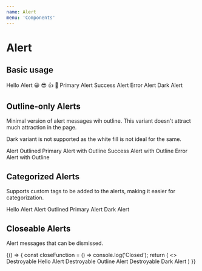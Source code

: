 ```yaml
---
name: Alert
menu: 'Components'
---
```



# Alert

<Props of={Alert} />

## Basic usage

<Playground>
  <Alert>Hello Alert</Alert>
  <Alert>
    <span role="img" aria-label="so cool">
      😀 😎 👍 💯
    </span>
  </Alert>
  <Alert primary>Primary Alert</Alert>
  <Alert success>Success Alert</Alert>
  <Alert error>Error Alert</Alert>
  <Alert dark>Dark Alert</Alert>
</Playground>

## Outline-only Alerts

Minimal version of alert messages wih outline. This variant doesn't attract much attraction in the page.

Dark variant is not supported as the white fill is not ideal for the same.

<Playground>
  <Alert outline>Alert Outlined</Alert>
  <Alert primary outline>Primary Alert with Outline</Alert>
  <Alert success outline>Success Alert with Outline</Alert>
  <Alert error outline>Error Alert with Outline</Alert>
</Playground>

## Categorized Alerts

Supports custom tags to be added to the alerts, making it easier for categorization.

<Playground>
  <Alert tag="New">Hello Alert</Alert>
  <Alert outline tag="Missed">Alert Outlined</Alert>
  <Alert primary tag="Success">Primary Alert</Alert>
  <Alert dark tag="Latest">Dark Alert</Alert>
</Playground>

## Closeable Alerts

Alert messages that can be dismissed.

<Playground>
  {() => {
    const closeFunction = () => console.log('Closed');
    return (
      <>
        <Alert tag="New" onClose={closeFunction}>Destroyable Hello Alert</Alert>
        <Alert outline tag="New" onClose={closeFunction}>Destroyable Outline Alert</Alert>
        <Alert dark tag="Latest" onClose={closeFunction}>Destroyable Dark Alert</Alert>
      </>
    )
  }}
</Playground>
